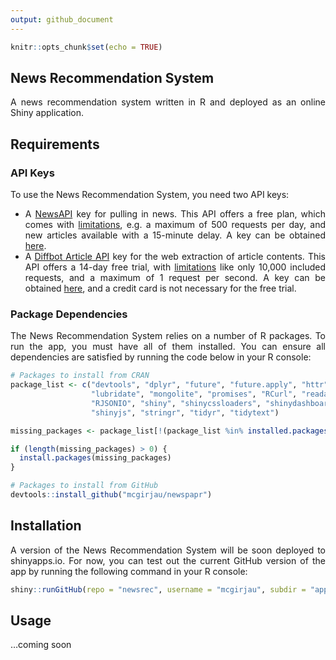 ```yaml
---
output: github_document
---
```


<!-- README.md is generated from README.Rmd. Please edit that file. -->

```r
knitr::opts_chunk$set(echo = TRUE)
```

<div style="text-align: justify">

# News Recommendation System

A news recommendation system written in R and deployed as an online Shiny application.

## Requirements

### API Keys

To use the News Recommendation System, you need two API keys:

- A [NewsAPI](https://newsapi.org/) key for pulling in news. This API offers a free plan, which comes with [limitations](https://newsapi.org/pricing), e.g. a maximum of 500 requests per day, and new articles available with a 15-minute delay. A key can be obtained [here](https://newsapi.org/register).
- A [Diffbot Article API](https://www.diffbot.com/products/automatic/#article) key for the web extraction of article contents. This API offers a 14-day free trial, with [limitations](https://www.diffbot.com/pricing/) like only 10,000 included requests, and a maximum of 1 request per second. A key can be obtained [here](https://www.diffbot.com/plans/trial), and a credit card is not necessary for the free trial.

### Package Dependencies

The News Recommendation System relies on a number of R packages. To run the app, you must have all of them installed. You can ensure all dependencies are satisfied by running the code below in your R console:

```r
# Packages to install from CRAN
package_list <- c("devtools", "dplyr", "future", "future.apply", "httr", 
                  "lubridate", "mongolite", "promises", "RCurl", "readability", 
                  "RJSONIO", "shiny", "shinycssloaders", "shinydashboard", 
                  "shinyjs", "stringr", "tidyr", "tidytext")

missing_packages <- package_list[!(package_list %in% installed.packages()[ , "Package"])]

if (length(missing_packages) > 0) {
  install.packages(missing_packages)
}

# Packages to install from GitHub
devtools::install_github("mcgirjau/newspapr")
```

## Installation

A version of the News Recommendation System will be soon deployed to shinyapps.io. For now, you can test out the current GitHub version of the app by running the following command in your R console:

```r
shiny::runGitHub(repo = "newsrec", username = "mcgirjau", subdir = "app/")
```

## Usage

...coming soon

</div>
